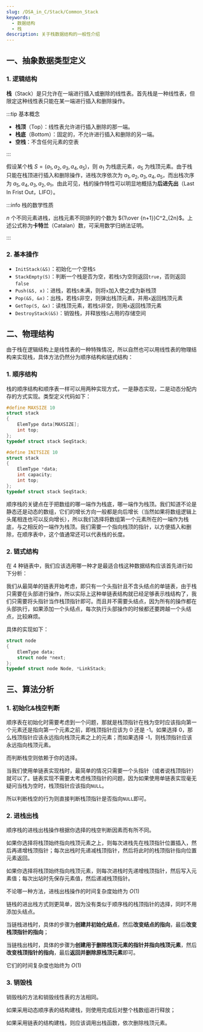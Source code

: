 ```yaml
---
slug: /DSA_in_C/Stack/Common_Stack
keywords:
  - 数据结构
  - 栈
description: 关于栈数据结构的一般性介绍
---
```


## 一、抽象数据类型定义

### 1. 逻辑结构

**栈**（Stack）是只允许在一端进行插入或删除的线性表。首先栈是一种线性表，但限定这种线性表只能在某一端进行插入和删除操作。

:::tip 基本概念

- **栈顶**（Top）：线性表允许进行插入删除的那一端。
- **栈底**（Bottom）：固定的，不允许进行插入和删除的另一端。
- **空栈**：不含任何元素的空表

:::

假设某个栈 $S=(a_1, a_2, a_3, a_4, a_5)$，则 $a_1$ 为栈底元素，$a_5$ 为栈顶元素。由于栈只能在栈顶进行插入和删除操作，进栈次序依次为 $a_1, a_2, a_3, a_4, a_5$，而出栈次序为 $a_5, a_4, a_3, a_2, a_1$。由此可见，栈的操作特性可以明显地概括为**后进先出**（Last In Frist Out，LIFO）。

:::info 栈的数学性质

$n$ 个不同元素进栈，出栈元素不同排列的个数为 ${1\over {n+1}}C^2_{2n}$。上述公式称为**卡特兰**（Catalan）数，可采用数学归纳法证明。

:::



### 2. 基本操作

- `InitStack(&S)`：初始化一个空栈`S`
- `StackEmpty(S)`：判断一个栈是否为空，若栈`S`为空则返回`true`，否则返回`false`
- `Push(&S, x)`：进栈，若栈`S`未满，则将`x`加入使之成为新栈顶
- `Pop(&S, &x)`：出栈，若栈`S`非空，则弹出栈顶元素，并用`x`返回栈顶元素
- `GetTop(S, &x)`：读栈顶元素，若栈`S`非空，则用`x`返回栈顶元素
- `DestroyStack(&S)`：销毁栈，并释放栈`S`占用的存储空间



## 二、物理结构

由于栈在逻辑结构上是线性表的一种特殊情况，所以自然也可以用线性表的物理结构来实现栈，具体方法仍然分为顺序结构和链式结构：

### 1. 顺序结构

栈的顺序结构和顺序表一样可以用两种实现方式，一是静态实现，二是动态分配内存的方式实现。类型定义代码如下：

<Tabs>

<TabItem value="StaticStack" label="静态实现" default>

```c
#define MAXSIZE 10
struct stack
{
    ElemType data[MAXSIZE];
    int top;
};
typedef struct stack SeqStack;
```

</TabItem>

<TabItem value="DynamicStack" label="动态实现">

```c
#define INITSIZE 10
struct stack
{
    ElemType *data;
    int capacity;
    int top;
};
typedef struct stack SeqStack;
```

</TabItem>

</Tabs>

顺序栈的关键点在于把数组的哪一端作为栈底，哪一端作为栈顶。我们知道不论是静态还是动态的数组，它们的增长方向一般都是向后增长（当然如果将数组逻辑上头尾相连也可以反向增长），所以我们选择将数组第一个元素所在的一端作为栈底，与之相反的一端作为栈顶。我们需要一个指向栈顶的指针，以方便插入和删除，在顺序表中，这个值通常还可以代表栈的长度。



### 2. 链式结构

在 4 种链表中，我们应该选用哪一种才是最适合栈这种数据结构应该首先进行如下分析：

我们从最简单的链表开始考虑，即只有一个头指针且不含头结点的单链表，由于栈只需要在头部进行操作，所以实际上这种单链表结构就已经足够表示栈结构了，我们只需要将头指针当作栈顶指针即可。而且并不需要头结点，因为所有的操作都在头部执行，如果添加一个头结点，每次执行头部操作的时候都还要跨越一个头结点，比较麻烦。

具体的实现如下：

```c
struct node
{
    ElemType data;
    struct node *next;
};
typedef struct node Node, *LinkStack;
```



## 三、算法分析

### 1. 初始化&栈空判断

<Tabs>

<TabItem value="SeqStack" label="顺序栈" default>

顺序表在初始化时需要考虑到一个问题，那就是栈顶指针在栈为空时应该指向第一个元素还是指向第一个元素之前，即栈顶指针应该为 0 还是 -1。如果选择 0，那么栈顶指针应该永远指向栈顶元素之上的元素；而如果选择 -1，则栈顶指针应该永远指向栈顶元素。

而判断栈空则依赖于你的选择。

</TabItem>

<TabItem value="LinkList" label="链栈">

当我们使用单链表实现栈时，最简单的情况只需要一个头指针（或者说栈顶指针）就可以了。链表实现不需要太考虑栈顶指针的问题，因为如果使用单链表实现毫无疑问当栈为空时，栈顶指针应该指向`NULL`。

所以判断栈空的行为则直接判断栈顶指针是否指向`NULL`即可。

</TabItem>

</Tabs>



### 2. 进栈出栈

<Tabs>

<TabItem value="SeqList" label="顺序表" default>

顺序栈的进栈出栈操作根据你选择的栈空判断因素而有所不同。

如果你选择将栈顶始终指向栈顶元素之上，则每次进栈先在栈顶指针位置插入，然后再递增栈顶指针；每次出栈时先递减栈顶指针，然后将此时的栈顶指针指向位置元素返回。

如果你选择将栈顶始终指向栈顶元素，则每次进栈时先递增栈顶指针，然后写入元素值；每次出站时先保存元素值，然后递减栈顶指针。

不论哪一种方法，进栈出栈操作的时间复杂度始终为 $O(1)$

</TabItem>

<TabItem value="LinkList" label="链表">

链栈的进出栈方式则更简单，因为没有类似于顺序栈的栈顶指针的选择，同时不用添加头结点。

当链栈进栈时，具体的步骤为**创建并初始化结点**，然后**改变结点的指向**，最后**改变栈顶指针的指向**；

当链栈出栈时，具体的步骤为**创建用于删除栈顶元素的指针并指向栈顶元素**，然后**改变栈顶指针的指向**，最后**返回并删除原栈顶元素**即可。

它们的时间复杂度也始终为 $O(1)$

</TabItem>

</Tabs>



### 3. 销毁栈

销毁栈的方法和销毁线性表的方法相同。

如果采用动态顺序表的结构建栈，则使用完成后对整个栈数组进行释放；

如果采用链表的结构建栈，则应该调用出栈函数，依次删除栈顶元素。
